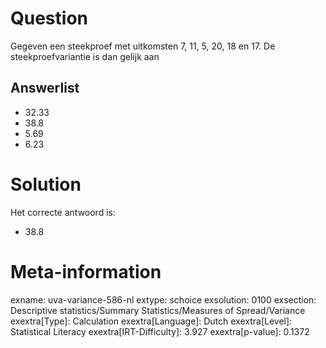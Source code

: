 Question
========

Gegeven een steekproef met uitkomsten 7, 11, 5, 20, 18 en 17. De
steekproefvariantie is dan gelijk aan


Answerlist
----------

* 32.33
* 38.8
* 5.69
* 6.23

Solution
========

Het correcte antwoord is: 

* 38.8

Meta-information
================
exname: uva-variance-586-nl
extype: schoice
exsolution: 0100
exsection: Descriptive statistics/Summary Statistics/Measures of Spread/Variance
exextra[Type]: Calculation
exextra[Language]: Dutch
exextra[Level]: Statistical Literacy
exextra[IRT-Difficulty]: 3.927
exextra[p-value]: 0.1372
